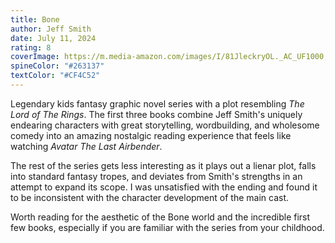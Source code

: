 ```yaml
---
title: Bone
author: Jeff Smith
date: July 11, 2024
rating: 8
coverImage: https://m.media-amazon.com/images/I/81JleckryOL._AC_UF1000,1000_QL80_.jpg
spineColor: "#263137"
textColor: "#CF4C52"
---
```


Legendary kids fantasy graphic novel series with a plot resembling _The Lord of The Rings_. The first three books combine Jeff Smith's uniquely endearing characters with great storytelling, wordbuilding, and wholesome comedy into an amazing nostalgic reading experience that feels like watching _Avatar The Last Airbender_.

The rest of the series gets less interesting as it plays out a lienar plot, falls into standard fantasy tropes, and deviates from Smith's strengths in an attempt to expand its scope. I was unsatisfied with the ending and found it to be inconsistent with the character development of the main cast.

Worth reading for the aesthetic of the Bone world and the incredible first few books, especially if you are familiar with the series from your childhood.
